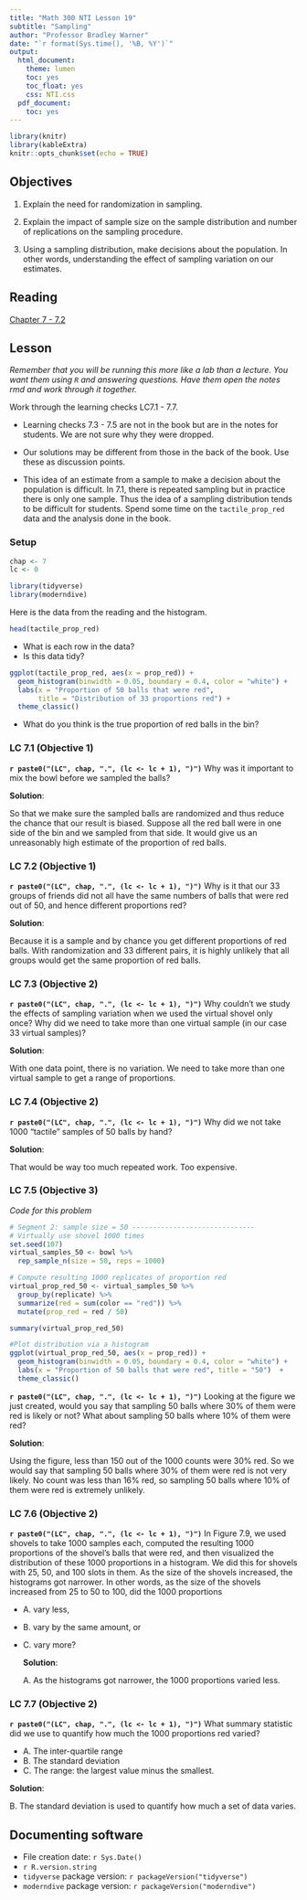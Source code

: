 ```yaml
---
title: "Math 300 NTI Lesson 19"
subtitle: "Sampling"
author: "Professor Bradley Warner"
date: "`r format(Sys.time(), '%B, %Y')`"
output:
  html_document:
    theme: lumen
    toc: yes
    toc_float: yes
    css: NTI.css
  pdf_document:
    toc: yes
---
```



```r
library(knitr)
library(kableExtra)
knitr::opts_chunk$set(echo = TRUE)
```

## Objectives

1. Explain the need for randomization in sampling. 

2. Explain the impact of sample size on the sample distribution and number of replications on the sampling procedure.  

3. Using a sampling distribution, make decisions about the population. In other words, understanding the effect of sampling variation on our estimates.

## Reading 

[Chapter 7 - 7.2](https://moderndive.com/7-sampling.html)

## Lesson 

*Remember that you will be running this more like a lab than a lecture. You want them using `R` and answering questions. Have them open the notes rmd and work through it together.*

Work through the learning checks LC7.1 - 7.7.

+ Learning checks 7.3 - 7.5 are not in the book but are in the notes for students. We are not sure why they were dropped. 

+ Our solutions may be different from those in the back of the book. Use these as discussion points.

+ This idea of an estimate from a sample to make a decision about the population is difficult. In 7.1, there is repeated sampling but in practice there is only one sample. Thus the idea of a sampling distribution tends to be difficult for students. Spend some time on the `tactile_prop_red` data and the analysis done in the book.  

### Setup

```r
chap <- 7
lc <- 0
```

```r
library(tidyverse)
library(moderndive)
``` 

Here is the data from the reading and the histogram.

```r
head(tactile_prop_red)
```

- What is each row in the data? 
- Is this data tidy?  

```r
ggplot(tactile_prop_red, aes(x = prop_red)) +
  geom_histogram(binwidth = 0.05, boundary = 0.4, color = "white") +
  labs(x = "Proportion of 50 balls that were red", 
       title = "Distribution of 33 proportions red") +
  theme_classic()
```

- What do you think is the true proportion of red balls in the bin?  


### LC 7.1 (Objective 1)


**`r paste0("(LC", chap, ".", (lc <- lc + 1), ")")`** Why was it important to mix the bowl before we sampled the balls?
  
  **Solution**:  
  
  So that we make sure the sampled balls are randomized and thus reduce the chance that our result is biased. Suppose all the red ball were in one side of the bin and we sampled from that side. It would give us an unreasonably high estimate of the proportion of red balls.  


### LC 7.2 (Objective 1) 

**`r paste0("(LC", chap, ".", (lc <- lc + 1), ")")`** Why is it that our 33 groups of friends did not all have the same numbers of balls that were red out of 50, and hence different proportions red?
  
  **Solution**:  
  
Because it is a sample and by chance you get different proportions of red balls. With randomization and 33 different pairs, it is highly unlikely that all groups would get the same proportion of red balls. 

### LC 7.3 (Objective 2)

**`r paste0("(LC", chap, ".", (lc <- lc + 1), ")")`** Why couldn't we study the effects of sampling variation when we used the virtual shovel only once? Why did we need to take more than one virtual sample (in our case 33 virtual samples)?

**Solution**: 

With one data point, there is no variation. We need to take more than one virtual sample to get a range of proportions.

### LC 7.4 (Objective 2)

**`r paste0("(LC", chap, ".", (lc <- lc + 1), ")")`** Why did we not take 1000 "tactile" samples of 50 balls by hand?

**Solution**: 

That would be way too much repeated work. Too expensive. 

### LC 7.5 (Objective 3)

*Code for this problem*

```r
# Segment 2: sample size = 50 ------------------------------
# Virtually use shovel 1000 times
set.seed(107)
virtual_samples_50 <- bowl %>% 
  rep_sample_n(size = 50, reps = 1000)
```


```r
# Compute resulting 1000 replicates of proportion red
virtual_prop_red_50 <- virtual_samples_50 %>% 
  group_by(replicate) %>% 
  summarize(red = sum(color == "red")) %>% 
  mutate(prop_red = red / 50)
```

```r
summary(virtual_prop_red_50)
```


```r
#Plot distribution via a histogram
ggplot(virtual_prop_red_50, aes(x = prop_red)) +
  geom_histogram(binwidth = 0.05, boundary = 0.4, color = "white") +
  labs(x = "Proportion of 50 balls that were red", title = "50")  +
  theme_classic()
```


**`r paste0("(LC", chap, ".", (lc <- lc + 1), ")")`** Looking at the figure we just created, would you say that sampling 50 balls where 30% of them were red is likely or not? What about sampling 50 balls where 10% of them were red?

**Solution**: 

Using the figure, less than 150 out of the 1000 counts were 30% red. So we would say that sampling 50 balls where 30% of them were red is not very likely. No count was less than 16% red, so sampling 50 balls where 10% of them were red is extremely unlikely. 

### LC 7.6 (Objective 2)

**`r paste0("(LC", chap, ".", (lc <- lc + 1), ")")`** In Figure 7.9, we used shovels to take 1000 samples each, computed the resulting 1000 proportions of the shovel's balls that were red, and then visualized the distribution of these 1000 proportions in a histogram. We did this for shovels with 25, 50, and 100 slots in them. As the size of the shovels increased, the histograms got narrower. In other words, as the size of the shovels increased from 25 to 50 to 100, did the 1000 proportions

- A. vary less,
- B. vary by the same amount, or
- C. vary more?
  
  **Solution**: 
  
  A. As the histograms got narrower, the 1000 proportions varied less. 

### LC 7.7 (Objective 2)

**`r paste0("(LC", chap, ".", (lc <- lc + 1), ")")`** What summary statistic did we use to quantify how much the 1000 proportions red varied?
  
- A. The inter-quartile range
- B. The standard deviation
- C. The range: the largest value minus the smallest.

**Solution**: 
  
  B. The standard deviation is used to quantify how much a set of data varies. 




## Documenting software 

  * File creation date: `r Sys.Date()`
  * `r R.version.string`
  * `tidyverse` package version: `r packageVersion("tidyverse")`
  * `moderndive` package version: `r packageVersion("moderndive")`
